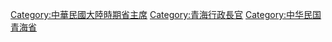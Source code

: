 [[Category:中華民國大陸時期省主席|Category:中華民國大陸時期省主席]]
[[Category:青海行政長官|Category:青海行政長官]]
[[Category:中华民国青海省|Category:中华民国青海省]]